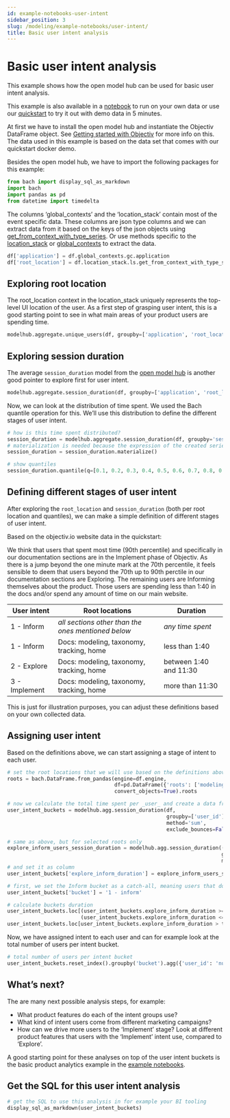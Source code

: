 ```yaml
---
id: example-notebooks-user-intent
sidebar_position: 3
slug: /modeling/example-notebooks/user-intent/
title: Basic user intent analysis
---
```


# Basic user intent analysis

This example shows how the open model hub can be used for basic user intent analysis.

This example is also available in a [notebook](https://github.com/objectiv/objectiv-analytics/blob/main/notebooks/basic-user-intent.ipynb)
to run on your own data or use our
[quickstart](https://objectiv.io/docs/home/quickstart-guide/) to try it out with demo data in 5 minutes.

At first we have to install the open model hub and instantiate the Objectiv DataFrame object. See
[Getting started with Objectiv](/modeling/example-notebooks/index.mdx#getting-started-with-objectiv) for more info on this. The data used in this example is
based on the data set that comes with our quickstart docker demo.

Besides the open model hub, we have to import the following packages for this example:

```python
from bach import display_sql_as_markdown
import bach
import pandas as pd
from datetime import timedelta
```

The columns ‘global_contexts’ and the ‘location_stack’ contain most of the event specific data. These columns
are json type columns and we can extract data from it based on the keys of the json objects using
[get_from_context_with_type_series](/modeling/open-model-hub/api-reference/SeriesGlobalContexts/modelhub.SeriesGlobalContexts.objectiv.mdx).
Or use methods specific to the [location_stack](/modeling/example-notebooks/open-taxonomy.mdx#location-stack) or [global_contexts](/modeling/example-notebooks/open-taxonomy.mdx#global-contexts) to extract the data.

```python
df['application'] = df.global_contexts.gc.application
df['root_location'] = df.location_stack.ls.get_from_context_with_type_series(type='RootLocationContext', key='id')
```

## Exploring root location

The root_location context in the location_stack uniquely represents the top-level UI location of the user. As a first step of grasping user intent, this is a good starting point to see in what main areas of your product users are spending time.

```python
modelhub.aggregate.unique_users(df, groupby=['application', 'root_location']).head(10)
```

## Exploring session duration

The average `session_duration` model from the [open model hub](/docs/modeling/open-model-hub/) is another good pointer to explore first for user intent.

```python
modelhub.aggregate.session_duration(df, groupby=['application', 'root_location']).sort_index().head()
```

Now, we can look at the distribution of time spent. We used the Bach quantile operation for this. We’ll use this distribution to define the different stages of user intent.

```python
# how is this time spent distributed?
session_duration = modelhub.aggregate.session_duration(df, groupby='session_id')
# materialization is needed because the expression of the created series contains aggregated data, and it is not allowed to aggregate that.
session_duration = session_duration.materialize()

# show quantiles
session_duration.quantile(q=[0.1, 0.2, 0.3, 0.4, 0.5, 0.6, 0.7, 0.8, 0.9]).head(10)
```

## Defining different stages of user intent

After exploring the `root_location` and `session_duration` (both per root location and quantiles), we can make a simple definition of different stages of user intent.

Based on the objectiv.io website data in the quickstart:

We think that users that spent most time (90th percentile) and specifically in our documentation sections are in the Implement phase of Objectiv. As there is a jump beyond the one minute mark at the 70th percentile, it feels sensible to deem that users beyond the 70th up to 90th perctile in our documentation sections are Exploring. The remaining users are Informing themselves about the product. Those users are spending less than 1:40 in the docs and/or spend any amount of time on our main website.

| User intent                                       | Root locations                                                                                                                                                                                     | Duration  |
| ------------------------------------------------- | -------------------------------------------------------------------------------------------------------------------------------------------------------------------------------------------------- | -------- |
| 1 - Inform                                        | *all sections other than the ones mentioned below*                                                                                                                                                   | *any time spent*  |
| 1 - Inform                                        | Docs: modeling, taxonomy, tracking, home                                                                                                                                                           | less than 1:40  |
| 2 - Explore                                       | Docs: modeling, taxonomy, tracking, home                                                                                                                                                           | between 1:40 and 11:30  |
| 3 - Implement                                     | Docs: modeling, taxonomy, tracking, home                                                                                                                                                           | more than 11:30         |

This is just for illustration purposes, you can adjust these definitions based on your own collected data.

## Assigning user intent

Based on the definitions above, we can start assigning a stage of intent to each user.

```python
# set the root locations that we will use based on the definitions above
roots = bach.DataFrame.from_pandas(engine=df.engine,
                                   df=pd.DataFrame({'roots': ['modeling', 'taxonomy', 'tracking', 'home', 'docs']}),
                                   convert_objects=True).roots

# now we calculate the total time spent per _user_ and create a data frame from it
user_intent_buckets = modelhub.agg.session_duration(df,
                                                    groupby=['user_id'],
                                                    method='sum',
                                                    exclude_bounces=False).to_frame()

# same as above, but for selected roots only
explore_inform_users_session_duration = modelhub.agg.session_duration((df[(df.root_location.isin(roots)) & (df.application=='objectiv-docs')]),
                                                                      groupby='user_id',
                                                                      method='sum')
# and set it as column
user_intent_buckets['explore_inform_duration'] = explore_inform_users_session_duration

# first, we set the Inform bucket as a catch-all, meaning users that do not fall into Explore and Implement will be defined as Inform
user_intent_buckets['bucket'] = '1 - inform'

# calculate buckets duration
user_intent_buckets.loc[(user_intent_buckets.explore_inform_duration >= timedelta(0, 100)) &
                        (user_intent_buckets.explore_inform_duration <= timedelta(0, 690)), 'bucket'] = '2 - explore'
user_intent_buckets.loc[user_intent_buckets.explore_inform_duration > timedelta(0, 690), 'bucket'] = '3 - implement'
```

Now, we have assigned intent to each user and can for example look at the total number of users per intent bucket.

```python
# total number of users per intent bucket
user_intent_buckets.reset_index().groupby('bucket').agg({'user_id': 'nunique'}).head()
```

## What’s next?

The are many next possible analysis steps, for example:

* What product features do each of the intent groups use?
* What kind of intent users come from different marketing campaigns?
* How can we drive more users to the ‘Implement’ stage? Look at different product features that users with the ‘Implement’ intent use, compared to ‘Explore’.

A good starting point for these analyses on top of the user intent buckets is the basic product analytics example in the [example notebooks](/modeling/example-notebooks/index.mdx).

## Get the SQL for this user intent analysis

```python
# get the SQL to use this analysis in for example your BI tooling
display_sql_as_markdown(user_intent_buckets)
```
